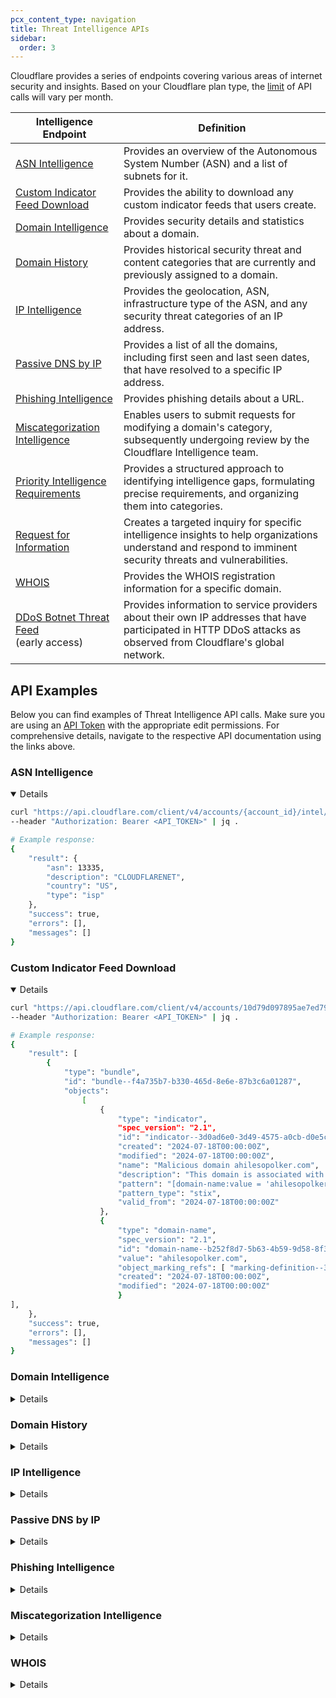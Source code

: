 ```yaml
---
pcx_content_type: navigation
title: Threat Intelligence APIs
sidebar:
  order: 3
---
```



Cloudflare provides a series of endpoints covering various areas of internet security and insights. Based on your Cloudflare plan type, the [limit](/security-center/intel-apis/limits/) of API calls will vary per month.

| Intelligence Endpoint                                                                                 | Definition                                                                                                                                                       |
| ----------------------------------------------------------------------------------------------------- | ---------------------------------------------------------------------------------------------------------------------------------------------------------------- |
| [ASN Intelligence](/api/operations/asn-intelligence-get-asn-overview)                                 | Provides an overview of the Autonomous System Number (ASN) and a list of subnets for it.                                                                         |
| [Custom Indicator Feed Download](/api/operations/custom-indicator-feeds-download-indicator-feed-data) | Provides the ability to download any custom indicator feeds that users create.                                                                                   |
| [Domain Intelligence](/api/operations/domain-intelligence-get-domain-details)                         | Provides security details and statistics about a domain.                                                                                                         |
| [Domain History](/api/operations/domain-history-get-domain-history)                                   | Provides historical security threat and content categories that are currently and previously assigned to a domain.                                               |
| [IP Intelligence](/api/operations/ip-intelligence-get-ip-overview)                                    | Provides the geolocation, ASN, infrastructure type of the ASN, and any security threat categories of an IP address.                                              |
| [Passive DNS by IP](/api/operations/passive-dns-by-ip-get-passive-dns-by-ip)                          | Provides a list of all the domains, including first seen and last seen dates, that have resolved to a specific IP address.                                       |
| [Phishing Intelligence](/api/operations/phishing-url-information-get-results-for-a-url-scan)          | Provides phishing details about a URL.                                                                                                                           |
| [Miscategorization Intelligence](/api/operations/miscategorization-create-miscategorization)          | Enables users to submit requests for modifying a domain's category, subsequently undergoing review by the Cloudflare Intelligence team.                          |
| [Priority Intelligence Requirements](/api/operations/cloudforce-one-priority-new)                     | Provides a structured approach to identifying intelligence gaps, formulating precise requirements, and organizing them into categories.                          |
| [Request for Information](/api/operations/cloudforce-one-request-new)                                 | Creates a targeted inquiry for specific intelligence insights to help organizations understand and respond to imminent security threats and vulnerabilities.     |
| [WHOIS](/api/operations/whois-record-get-whois-record)                                                | Provides the WHOIS registration information for a specific domain.                                                                                               |
| [DDoS Botnet Threat Feed](/ddos-protection/botnet-threat-feed/)<br/>(early access)                    | Provides information to service providers about their own IP addresses that have participated in HTTP DDoS attacks as observed from Cloudflare's global network. |

## API Examples

Below you can find examples of Threat Intelligence API calls. Make sure you are using an [API Token](/fundamentals/api/get-started/create-token/) with the appropriate edit permissions. For comprehensive details, navigate to the respective API documentation using the links above.

### ASN Intelligence

<Details header="Get ASN Overview" open>

```bash
curl "https://api.cloudflare.com/client/v4/accounts/{account_id}/intel/asn/13335" \
--header "Authorization: Bearer <API_TOKEN>" | jq .

# Example response:
{
    "result": {
        "asn": 13335,
        "description": "CLOUDFLARENET",
        "country": "US",
        "type": "isp"
    },
    "success": true,
    "errors": [],
    "messages": []
}
```

</Details>

### Custom Indicator Feed Download

<Details header="Download Custom Indicator Feed" open>

```bash
curl "https://api.cloudflare.com/client/v4/accounts/10d79d097895ae7ed7942a2b3832186c/intel/indicator-feeds/31/download" \
--header "Authorization: Bearer <API_TOKEN>" | jq .

# Example response:
{
    "result": [
        {
            "type": "bundle",
            "id": "bundle--f4a735b7-b330-465d-8e6e-87b3c6a01287",
            "objects":
                [
                    {
                        "type": "indicator",
                        "spec_version": "2.1",
                        "id": "indicator--3d0ad6e0-3d49-4575-a0cb-d0e5c8b81f08",
                        "created": "2024-07-18T00:00:00Z",
                        "modified": "2024-07-18T00:00:00Z",
                        "name": "Malicious domain ahilesopolker.com",
                        "description": "This domain is associated with malicious activity.",
                        "pattern": "[domain-name:value = 'ahilesopolker.com']",
                        "pattern_type": "stix",
                        "valid_from": "2024-07-18T00:00:00Z"
                    },
                    {
                        "type": "domain-name",
                        "spec_version": "2.1",
                        "id": "domain-name--b252f8d7-5b63-4b59-9d58-8f313db76c35",
                        "value": "ahilesopolker.com",
                        "object_marking_refs": [ "marking-definition--34098fce-860f-48ae-8e50-ebd3cc5e41da" ],
                        "created": "2024-07-18T00:00:00Z",
                        "modified": "2024-07-18T00:00:00Z"
                        }
],
    },
    "success": true,
    "errors": [],
    "messages": []
}
```

</Details>

### Domain Intelligence

<Details header="Get Domain Details">

```bash
curl "https://api.cloudflare.com/client/v4/accounts/{account_id}/intel/domain?domain=cloudflare.com" \
--header "Authorization: Bearer <API_TOKEN>" | jq .

# Example response:
{
    "result": {
        "domain": "cloudflare.com",
        "resolves_to_refs": [
            {
                "id": "ipv4-addr--71f6bb54-e0c5-5e7d-b939-5698fc15a102",
                "value": "104.16.133.229"
            },
            {
                "id": "ipv4-addr--015b0df4-7fcd-5409-9b56-cfd300c662f6",
                "value": "104.16.132.229"
            },
            {
                "id": "ipv6-addr--4a7455cd-e8d0-5bfb-8bdb-f6ebb1759508",
                "value": "2606:4700::6810:85e5"
            },
            {
                "id": "ipv6-addr--68f89579-7204-5ebd-a851-e91b3a86fc6d",
                "value": "2606:4700::6810:84e5"
            }
        ],
        "application": {},
        "content_categories": [
            {
                "id": 155,
                "super_category_id": 26,
                "name": "Technology"
            },
            {
                "id": 26,
                "name": "Technology"
            }
        ],
        "additional_information": {},
        "type": "Apex domain",
        "notes": "Apex domain given."
    },
    "success": true,
    "errors": [],
    "messages": []
}
```

</Details>

### Domain History

<Details header="Get Domain History">

```bash
curl "https://api.cloudflare.com/client/v4/accounts/{account_id}/intel/domain-history?domain=cloudflare.com" \
--header "Authorization: Bearer <API_TOKEN>" | jq .

{
    "result": [
        {
            "domain": "cloudflare.com",
            "categorizations": [
                {
                    "categories": [
                        {
                            "id": 155,
                            "name": "Technology"
                        }
                    ],
                    "start": "2020-12-16T19:49:30.533482Z",
                    "end": "2023-05-31T08:12:53.547029Z"
                },
                {
                    "categories": [
                        {
                            "id": 115,
                            "name": "Login Screens"
                        },
                        {
                            "id": 155,
                            "name": "Technology"
                        }
                    ],
                    "start": "2023-05-31T08:12:53.547029Z"
                }
            ]
        }
    ],
    "success": true,
    "errors": [],
    "messages": []
}
```

</Details>

### IP Intelligence

<Details header="Get IP Overview">

```bash
curl "https://api.cloudflare.com/client/v4/accounts/{account_id}/intel/ip?ipv4=1.1.1.1" \
--header "Authorization: Bearer <API_TOKEN>" | jq .

# Example response:
{
    "result": [
        {
            "ip": "1.1.1.1",
            "belongs_to_ref": {
                "id": "autonomous-system--2fa28d71-3549-5a38-af05-770b79ad6ea8",
                "value": 13335,
                "type": "isp",
                "country": "US",
                "description": "CLOUDFLARENET"
            },
            "ip_lists": null,
            "ptr_lookup": {
                "ptr_domains": [
                    "one.one.one.one."
                ],
                "ptr_lookup_errors": ""
            },
            "iana_reservations": []
        }
    ],
    "success": true,
    "errors": [],
    "messages": []
}
```

</Details>

### Passive DNS by IP

<Details header="Get Passive DNS by IP">

```bash
curl "https://api.cloudflare.com/client/v4/accounts/{account_id}/intel/dns?ipv4=1.1.1.1&start=2023-07-15&end=2023-07-18&per_page=5" \
--header "Authorization: Bearer <API_TOKEN>" | jq .

# Example response:
{
    "result": {
        "reverse_records": [
            {
                "first_seen": "2023-07-15T00:00:00Z",
                "last_seen": "2023-07-18T00:00:00Z",
                "hostname": "internet-ping.svc.starlink.com"
            },
            {
                "first_seen": "2023-07-15T00:00:00Z",
                "last_seen": "2023-07-18T00:00:00Z",
                "hostname": "one.one.one.one"
            },
            {
                "first_seen": "2023-07-15T00:00:00Z",
                "last_seen": "2023-07-18T00:00:00Z",
                "hostname": "ping.ui.com"
            },
            {
                "first_seen": "2023-07-15T00:00:00Z",
                "last_seen": "2023-07-18T00:00:00Z",
                "hostname": "ping.ubnt.com"
            },
            {
                "first_seen": "2023-07-15T00:00:00Z",
                "last_seen": "2023-07-18T00:00:00Z",
                "hostname": "bflow.tiki.video"
            }
        ],
        "count": 778,
        "page": 1,
        "per_page": 5
    },
    "success": true,
    "errors": [],
    "messages": []
}

```

</Details>

### Phishing Intelligence

<Details header="Get results for a URL scan">

```bash
curl "https://api.cloudflare.com/client/v4/accounts/{account_id}/brand-protection/url-info?url=http://worcester-realistic-ellen-portland.trycloudflare.com/login.html" \
--header "Authorization: Bearer <API_TOKEN>" | jq .

# Example response:
{
    "errors": [],
    "messages": [],
    "result": [
        {
            "categorizations": [],
            "model_results": [
                {
                    "model_name": "MACHINE_LEARNING_v2",
                    "model_score": 0.999
                }
            ],
            "rule_matches": [
                {
                    "description": "Match frequently used phishing kit (Discord, Facebook, Instagram, Twitter)",
                    "name": "phishkit.social"
                }
            ],
            "scan_status": {
                "last_processed": "Wed, 19 Jul 2023 14:15:28 GMT",
                "scan_complete": true,
                "status_code": 200,
                "submission_id": 23098147
            },
            "url": "http://worcester-realistic-ellen-portland.trycloudflare.com/login.html"
        }
    ],
    "success": true
}
```

</Details>

### Miscategorization Intelligence

<Details header="Create Miscategorization">

```bash
curl "https://api.cloudflare.com/client/v4/accounts/{account_id}/intel/miscategorization" \
--header "Authorization: Bearer <API_TOKEN>" \
--header "Content-Type: application/json" \
--data '{
    "content_adds": [
        82
    ],
    "content_removes": [
        82
    ],
    "indicator_type": "url",
    "ip": null,
    "security_adds": [
        117,
        131
    ],
    "security_removes": [
        117
    ],
    "url": "https://wrong-category.example.com"
}'

# Example response:
{
    "result": "",
    "success": true,
    "errors": [],
    "messages": []
}
```

</Details>

### WHOIS

<Details header="Get WHOIS Record">

```bash
curl "https://api.cloudflare.com/client/v4/accounts/{account_id}/intel/whois?domain=cloudflare.com" \
--header "Authorization: Bearer <API_TOKEN>" | jq .

# Example response:
{
    "result": {
        "domain": "cloudflare.com",
        "created_date": "2009-02-17",
        "updated_date": "2017-05-24",
        "registrant": "DATA REDACTED",
        "registrant_org": "DATA REDACTED",
        "registrant_country": "United States",
        "registrant_email": "https://domaincontact.cloudflareregistrar.com/cloudflare.com",
        "registrar": "CloudFlare, Inc.",
        "nameservers": [
            "ns3.cloudflare.com",
            "ns4.cloudflare.com",
            "ns5.cloudflare.com",
            "ns6.cloudflare.com",
            "ns7.cloudflare.com"
        ]
    },
    "success": true,
    "errors": [],
    "messages": []
}
```

</Details>

